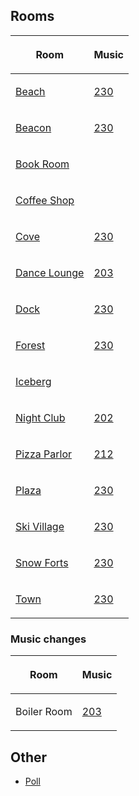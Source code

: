 

==Rooms==
{|class="wikitable" style="margin: 1em auto;"
!Room!!Music
|-
|[[Media:RoomsBeach-SubMarine.swf|Beach]]||[[Media:Music230.swf|230]]
|-
|[[Media:RoomsBeacon-SubMarine.swf|Beacon]]||[[Media:Music230.swf|230]]
|-
|[[Media:RoomsBook-SubMarine.swf|Book Room]]||{{n/a|?}}
|-
|[[Media:RoomsCoffee-SubMarine.swf|Coffee Shop]]||{{n/a|?}}
|-
|[[Media:RoomsCove-SubMarine.swf|Cove]]||[[Media:Music230.swf|230]]
|-
|[[Media:RoomsLounge-SubMarine.swf|Dance Lounge]]||[[Media:Music203.swf|203]]
|-
|[[Media:RoomsDock-SubMarine.swf|Dock]]||[[Media:Music230.swf|230]]
|-
|[[Media:RoomsForest-SubMarine.swf|Forest]]||[[Media:Music230.swf|230]]
|-
|[[Media:Rooms0215Berg40.swf|Iceberg]]||{{n/a|?}}
|-
|[[Media:RoomsDance-SubMarine.swf|Night Club]]||[[Media:Music202.swf|202]]
|-
|[[Media:RoomsPizza-SubMarine.swf|Pizza Parlor]]||[[Media:Music212.swf|212]]
|-
|[[Media:RoomsPlaza-SubMarine.swf|Plaza]]||[[Media:Music230.swf|230]]
|-
|[[Media:RoomsVillage-SubMarine.swf|Ski Village]]||[[Media:Music230.swf|230]]
|-
|[[Media:RoomsForts-SubMarine.swf|Snow Forts]]||[[Media:Music230.swf|230]]
|-
|[[Media:RoomsTown-SubMarine.swf|Town]]||[[Media:Music230.swf|230]]
|}

===Music changes===
{|class="wikitable" style="margin: auto;"
!Room!!Music
|-
|Boiler Room||[[Media:Music203.swf|203]]
|}

==Other==
*[[Media:ENClose upsPollsub.swf|Poll]]


{{Parties}}
